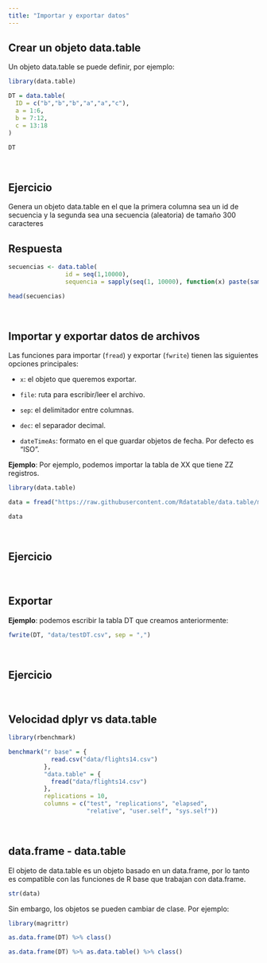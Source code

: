 ```yaml
---
title: "Importar y exportar datos"
---
```


## Crear un objeto data.table

Un objeto data.table se puede definir, por ejemplo:

```r
library(data.table)

DT = data.table(
  ID = c("b","b","b","a","a","c"),
  a = 1:6,
  b = 7:12,
  c = 13:18
)

DT
```

<br>

::: {.callout-note collapse="true"}
## Ejercicio

Genera un objeto data.table en el que la primera columna sea un id de secuencia y la segunda sea una secuencia (aleatoria) de tamaño 300 caracteres
:::

::: {.callout-note collapse="true"}
## Respuesta

```r
secuencias <- data.table(
                id = seq(1,10000), 
                sequencia = sapply(seq(1, 10000), function(x) paste(sample(c("A", "T", "C", "G"), 100, replace = TRUE), collapse = "")))

head(secuencias)
```
:::


<br>

## Importar y exportar datos de archivos

Las funciones para importar (`fread`) y exportar (`fwrite`) tienen las siguientes opciones principales:

- `x`: el objeto que queremos exportar.

- `file`: ruta para escribir/leer el archivo.

- `sep`: el delimitador entre columnas.

- `dec`: el separador decimal.

- `dateTimeAs`: formato en el que guardar objetos de fecha. Por defecto es “ISO”.


**Ejemplo**: Por ejemplo, podemos importar la tabla de XX que tiene ZZ registros. 

```r
library(data.table)

data = fread("https://raw.githubusercontent.com/Rdatatable/data.table/master/vignettes/flights14.csv")

data
```

<br>

::: {.callout-note collapse="true"}
## Ejercicio


:::

<br>

## Exportar

**Ejemplo**: podemos escribir la tabla DT que creamos anteriormente:

```r
fwrite(DT, "data/testDT.csv", sep = ",")
```

<br>

::: {.callout-note collapse="true"}
## Ejercicio


:::

<br>

## Velocidad dplyr vs data.table

```r

library(rbenchmark)

benchmark("r base" = {
            read.csv("data/flights14.csv")
          },
          "data.table" = {
            fread("data/flights14.csv")
          },
          replications = 10,
          columns = c("test", "replications", "elapsed",
                      "relative", "user.self", "sys.self"))

```

<br>

## data.frame - data.table

El objeto de data.table es un objeto basado en un data.frame, por lo tanto es compatible con las funciones de R base que trabajan con data.frame. 

```r
str(data)
```

Sin embargo, los objetos se pueden cambiar de clase. Por ejemplo: 

```r
library(magrittr)

as.data.frame(DT) %>% class()

as.data.frame(DT) %>% as.data.table() %>% class()
```




